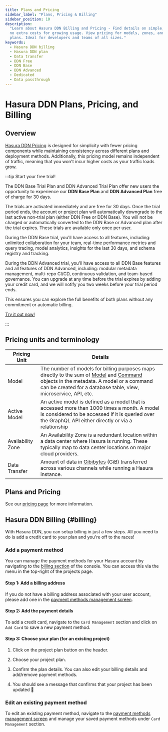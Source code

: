 ```yaml
---
title: Plans and Pricing
sidebar_label: "Plans, Pricing & Billing"
sidebar_position: 10
description:
  "Learn about Hasura DDN Billing and Pricing - Find details on simple, consistent pricing independent of traffic, with
  no extra costs for growing usage. View pricing for models, zones, and data transfers across free, base, and advanced
  plans. Ideal for developers and teams of all sizes."
keywords:
  - Hasura DDN billing
  - Hasura DDN plan
  - Data transfer
  - DDN Free
  - DDN Base
  - DDN Advanced
  - Dedicated
  - Data passthrough
---
```



# Hasura DDN Plans, Pricing, and Billing

## Overview

[Hasura DDN Pricing](https://hasura.io/pricing/v3) is designed for simplicity with fewer pricing components while
maintaining consistency across different plans and deployment methods. Additionally, this pricing model remains
independent of traffic, meaning that you won't incur higher costs as your traffic loads grow.

:::tip Start your free trial!

The DDN Base Trial Plan and DDN Advanced Trial Plan offer new users the opportunity to experience our **DDN Base Plan**
and **DDN Advanced Plan** free of charge for 30 days.

The trials are activated immediately and are free for 30 days. Once the trial period ends, the account or project plan
will automatically downgrade to the last active non-trial plan (either DDN Free or DDN Base). You will not be charged or
automatically converted to the DDN Base or Advanced plan after the trial expires. These trials are available only once
per user.

During the DDN Base trial, you'll have access to all features, including: unlimited collaboration for your team,
real-time performance metrics and query tracing, model analytics, insights for the last 30 days, and schema
registry and tracking.

During the DDN Advanced trial, you'll have access to all DDN Base features and all features of DDN Advanced, including:
modular metadata management, multi-repo CI/CD, continuous validation, and team-based governance. You can upgrade at any
time before the trial expires by adding your credit card, and we will notify you two weeks before your trial period
ends.

This ensures you can explore the full benefits of both plans without any commitment or automatic billing.

[Try it out now!](https://hasura.io/pricing/v3)

:::

## Pricing units and terminology

| Pricing Unit      | Details                                                                                                                                                                                                                                                                                            |
| ----------------- | -------------------------------------------------------------------------------------------------------------------------------------------------------------------------------------------------------------------------------------------------------------------------------------------------- |
| Model             | The number of models for billing purposes maps directly to the sum of [Model](/reference/metadata-reference/models.mdx) and [Command](/reference/metadata-reference/commands.mdx) objects in the metadata. A model or a command can be created for a database table, view, microservice, API, etc. |
| Active Model      | An active model is defined as a model that is accessed more than 1000 times a month. A model is considered to be accessed if it is queried over the GraphQL API either directly or via a relationship                                                                                              |
| Availability Zone | An Availability Zone is a redundant location within a data center where Hasura is running. These typically map to data center locations on major cloud providers.                                                                                                                                  |
| Data Transfer     | Amount of data in [Gibibytes](https://simple.wikipedia.org/wiki/Gibibyte) (GiB) transferred across various channels while running a Hasura instance.                                                                                                                                               |

## Plans and Pricing

See our [pricing page](https://hasura.io/pricing) for more information.

## Hasura DDN Billing {#billing}

With Hasura DDN, you can setup billing in just a few steps. All you need to do is add a credit card to your plan and
you're off to the races!

### Add a payment method

You can manage the payment methods for your Hasura account by navigating to the
[billing section](https://console.hasura.io/billing "go to billing") of the console. You can access this via the menu in
the top-right of the projects page.

<Thumbnail src="/img/billing/billing-option.png" alt="Go to billing" />

#### Step 1: Add a billing address

If you do not have a billing address associated with your user account, please add one in the
[payment methods management screen](https://console.hasura.io/billing/payment-methods "edit billing address").

<Thumbnail src="/img/billing/add-billing-details.png" alt="add billing info" />

#### Step 2: Add the payment details

To add a credit card, navigate to the `Card Management` section and click on `Add Card` to save a new payment method.

#### Step 3: Choose your plan (for an existing project)

1. Click on the project plan button on the header.

   <Thumbnail src="/img/billing/project-plan-header.png" alt="add card" />

2. Choose your project plan.

   <Thumbnail src="/img/billing/select-subscription.png" alt="select plan" />

3. Confirm the plan details. You can also edit your billing details and add/remove payment methods.

   <Thumbnail src="/img/billing/confirm-plan.png" alt="confirm plan" />

4. You should see a message that confirms that your project has been updated 🎉

### Edit an existing payment method

To edit an existing payment method, navigate to the
[payment methods management screen](https://console.hasura.io/billing/payment-methods "edit billing address") and manage
your saved payment methods under `Card Management` section.

<Thumbnail src="/img/billing/edit-existing-payment-methods.png" alt="edit card" />
